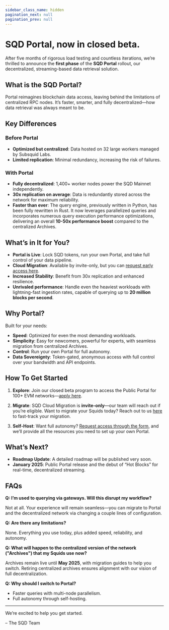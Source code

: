 ```yaml
---
sidebar_class_name: hidden
pagination_next: null
pagination_prev: null
---
```


# SQD Portal, now in closed beta.

After five months of rigorous load testing and countless iterations, we’re thrilled to announce the **first phase** of the **SQD Portal** rollout, our decentralized, streaming-based data retrieval solution.

## What is the SQD Portal?

Portal reimagines blockchain data access, leaving behind the limitations of centralized RPC nodes. It’s faster, smarter, and fully decentralized—how data retrieval was always meant to be.

## Key Differences

### Before Portal

- **Optimized but centralized**: Data hosted on 32 large workers managed by Subsquid Labs.
- **Limited replication**: Minimal redundancy, increasing the risk of failures.

### With Portal

- **Fully decentralized**: 1,400+ worker nodes power the SQD Mainnet independently.
- **30x replication on average**: Data is redundantly stored across the network for maximum reliability.
- **Faster than ever**: The query engine, previously written in Python, has been fully rewritten in Rust. It now leverages parallelized queries and incorporates numerous query execution performance optimizations, delivering an overall **10-50x performance boost** compared to the centralized Archives.

## What’s in It for You?

- **Portal is Live**: Lock SQD tokens, run your own Portal, and take full control of your data pipeline.
- **Cloud Migration**: Available by invite-only, but you can [request early access here](https://app.deform.cc/form/e2a440fd-b892-4c8a-a56a-4e5c7b503257).
- **Increased Stability**: Benefit from 30x replication and enhanced resilience.
- **Unrivaled performance**: Handle even the heaviest workloads with lightning-fast ingestion rates, capable of querying up to **20 million blocks per second**.

## Why Portal?

Built for your needs:

- **Speed**: Optimized for even the most demanding workloads.
- **Simplicity**: Easy for newcomers, powerful for experts, with seamless migration from centralized Archives.
- **Control**: Run your own Portal for full autonomy.
- **Data Sovereignty**: Token-gated, anonymous access with full control over your bandwidth and API endpoints.

## How To Get Started

1. **Explore**: Join our closed beta program to access the Public Portal for 100+ EVM networks—[apply here](https://app.deform.cc/form/e2a440fd-b892-4c8a-a56a-4e5c7b503257).

2. **Migrate**: SQD Cloud Migration is **invite-only**—our team will reach out if you’re eligible. Want to migrate your Squids today? Reach out to us [here](https://app.deform.cc/form/e2a440fd-b892-4c8a-a56a-4e5c7b503257) to fast-track your migration.

3. **Self-Host**: Want full autonomy? [Request access through the form](https://app.deform.cc/form/e2a440fd-b892-4c8a-a56a-4e5c7b503257), and we’ll provide all the resources you need to set up your own Portal.


## What’s Next?

- **Roadmap Update**: A detailed roadmap will be published very soon.
- **January 2025**: Public Portal release and the debut of “Hot Blocks” for real-time, decentralized streaming.

## FAQs

**Q: I’m used to querying via gateways. Will this disrupt my workflow?**

Not at all. Your experience will remain seamless—you can migrate to Portal and the decentralized network via changing a couple lines of configuration.

**Q: Are there any limitations?**

None. Everything you use today, plus added speed, reliability, and autonomy.

**Q: What will happen to the centralized version of the network ("Archives") that my Squids use now?**

Archives remain live until **May 2025**, with migration guides to help you switch. Retiring centralized archives ensures alignment with our vision of full decentralization.

**Q: Why should I switch to Portal?**

- Faster queries with multi-node parallelism.
- Full autonomy through self-hosting.

---

We’re excited to help you get started.

– The SQD Team

